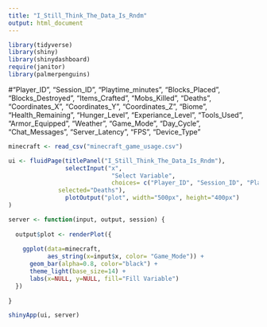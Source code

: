 ```yaml
---
title: "I_Still_Think_The_Data_Is_Rndm"
output: html_document
---
```


```r
library(tidyverse)
library(shiny)
library(shinydashboard)
require(janitor)
library(palmerpenguins)
```

#"Player_ID", "Session_ID", "Playtime_minutes", "Blocks_Placed", "Blocks_Destroyed", "Items_Crafted", "Mobs_Killed", "Deaths", "Coordinates_X", "Coordinates_Y", "Coordinates_Z", "Biome", "Health_Remaining", "Hunger_Level", "Experiance_Level", "Tools_Used", "Armor_Equipped", "Weather", "Game_Mode", "Day_Cycle", "Chat_Messages", "Server_Latency", "FPS", "Device_Type"

```r

minecraft <- read_csv("minecraft_game_usage.csv")

ui <- fluidPage(titlePanel("I_Still_Think_The_Data_Is_Rndm"),
                selectInput("x", 
                             "Select Variable", 
                             choices= c("Player_ID", "Session_ID", "Playtime_minutes", "Blocks_Placed", "Blocks_Destroyed", "Items_Crafted", "Mobs_Killed", "Deaths", "Coordinates_X", "Coordinates_Y", "Coordinates_Z", "Biome", "Health_Remaining", "Hunger_Level", "Experiance_Level", "Tools_Used", "Armor_Equipped", "Weather", "Game_Mode", "Day_Cycle", "Chat_Messages", "Server_Latency", "FPS", "Device_Type"),
              selected="Deaths"),
                plotOutput("plot", width="500px", height="400px")
)

server <- function(input, output, session) {
  
  output$plot <- renderPlot({
    
    ggplot(data=minecraft, 
           aes_string(x=input$x, color= "Game_Mode")) +
      geom_bar(alpha=0.8, color="black") +
      theme_light(base_size=14) +
      labs(x=NULL, y=NULL, fill="Fill Variable")
  })
  
}

shinyApp(ui, server)
```